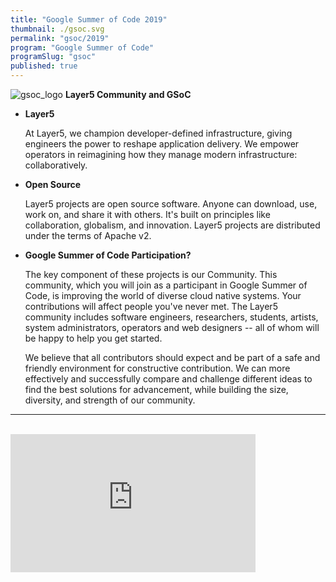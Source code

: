 ```yaml
---
title: "Google Summer of Code 2019"
thumbnail: ./gsoc.svg
permalink: "gsoc/2019"
program: "Google Summer of Code"
programSlug: "gsoc"
published: true
---
```



<ProgramsWrapper>
<img src={gsoc_logo} alt="gsoc_logo" />
<b>Layer5 Community and GSoC</b>

<div>
    <div>
    <ul>
        <li>
            <b>Layer5</b>
            <p>At Layer5, we champion developer-defined infrastructure, giving engineers the power to reshape application delivery. We empower operators in reimagining how they manage modern infrastructure: collaboratively.</p>
        </li>
        <li>
            <b>Open Source</b>
            <p>Layer5 projects are open source software. Anyone can download, use, work on, and share it with others.
            It's built on principles like collaboration, globalism, and innovation. Layer5 projects are distributed under the terms of Apache v2. </p>
        </li>
        <li>
            <b>Google Summer of Code Participation?</b>
            <p>The key component of these projects is our Community. This community, which you will join as a participant in Google Summer of Code, is improving the world of diverse cloud native systems.
            Your contributions will affect people you've never met. The Layer5 community includes software engineers, researchers, students, artists, system administrators, operators and web designers -- all of whom will be happy to help you get started. </p>
        </li>
        <p>We believe that all contributors should expect and be part of a safe and friendly environment for constructive contribution. We can more effectively and successfully compare and challenge different ideas to find the best solutions for advancement, while building the size, diversity, and strength of our community. </p>
    </ul>
    </div>
    <hr />
    <div>
    <div className="flex-div">&nbsp;</div>
    <div id="layer5-intro" className="iframe-container">
        <iframe
            width="392"
            height="220.5"
            src="https://www.youtube.com/embed/0yN5T5LB9ps"
            loading="lazy"
            frameBorder="0"
            allow="accelerometer; autoplay; encrypted-media; gyroscope; picture-in-picture"
            allowFullScreen />
    </div>
    <b>Project Ideas</b>
        <ul>
            <li>
                <b>Meshery</b>
                <p>Meshery is the cloud native management plane for lifecycle, configuration and performance management of many service meshes. See <a href="https://layer5.io/meshery">Meshery</a> for more information.</p>
            </li>
            <li>
                <b>Linkerd and Envoy</b>
                <p>Linkerd is an ultralight service mesh for Kubernetes and beyond: <a href="https://linkerd.io">https://linkerd.io</a>.<br /> Envoy is an open source edge and service proxy, designed for cloud-native applications: <a href="https://www.envoyproxy.io">https://www.envoyproxy.io</a>.</p>
            </li>
            <li>
                <b>Benchmarks for Linkerd and Envoy</b>
                <p>Description: Linkerd, like other service meshes are plagued by the question of adopters asking the question: "what's the performance overhead of the service mesh?".
                Envoy does not publish performance test results <a href="https://www.envoyproxy.io/docs/envoy/latest/faq/performance/how_fast_is_envoy">(see How fast is Envoy)</a>. Linkerd, Istio, Envoy and the list of other service meshes don't have a consistent set of performance benchmarks between them. So, even if Envoy were to publish performance results, users still wouldn't be able to compare overhead between Linkerd and Envoy.
                The project idea here is to build a multi-mesh performance benchmark tool.</p>
            </li>
        </ul>
    </div>
    <div>
    <ul>
    <li><b>Recommended Skills: </b>Golang, JavaScript, Kubernetes.</li>
    <li><b>Mentors: </b>Lee Calcote (<a href="https://twitter.com/lcalcote">@lcalcote</a>), Girish Ranganathan (<a href="https://twitter.com/ingenious_G">@ingenious_G</a>).</li>
    <li><b>Issue: </b><a href="https://github.com/envoyproxy/envoy/issues/5536">https://github.com/envoyproxy/envoy/issues/5536</a> and <a href="https://discourse.linkerd.io/t/linkerd-performance/146">https://discourse.linkerd.io/t/linkerd-performance/146</a></li>
    </ul>
    </div>
    <div id="gsoc-2020" className="apply-button">
    <h3>
        <Button $primary title="Participate" $url="http://slack.layer5.io" $external={ true } />
    </h3>
    </div>
</div>

</ProgramsWrapper>
